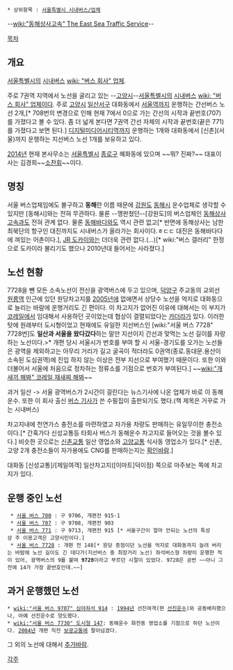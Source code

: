  * 상위항목 : [[서울특별시 시내버스/업체]]

{{{+1 東海運輸 / Donghae Traffic Service}}}
--[[wiki:"동해상사고속" The East Sea Traffic Service]]--

[[목차]]
== 개요 ==
[[서울특별시]]의 [[시내버스]] [[wiki: "버스 회사" 업체]].

주로 7권역 지역에서 노선을 굴리고 있는 --[[고양시]]--[[서울특별시]]의 [[시내버스]] [[wiki: "버스 회사" 업체]]이다. 주로 [[고양시]] [[일산서구]] 대화동에서 [[서울역]]까지 운행하는 간선버스 노선 2개,[* 708번의 변경으로 인해 현재 7에서 0으로 가는 간선의 시작과 끝번호(707)를 가졌다고 볼 수 있다. 좀 더 넓게 본다면 7권역 간선 자체의 시작과 끝번호(끝은 771)를 가졌다고 보면 된다.] [[디지털미디어시티역]]까지 운행하는 1개와 대화동에서 [신촌](서울)까지 운행하는 지선버스 노선 1개를 보유하고 있다.

[[2014년]] 현재 본사무소는 [[서울특별시]] [[종로구]] 혜화동에 있으며 ~~뭐? 진짜?~~ 대표이사는 김경희~~[[소찬휘]]~~이다.

== 명칭 ==
서울 버스업체임에도 불구하고 '''동해'''란 이름 때문에 [[강원도]] [[동해시]] 운수업체로 생각할 수 있지만 [동해시]와는 전혀 무관하다. 물론 --깽판쳤던--[강원도]의 버스업체인 [[동해상사고속]]과도 전혀 관계 없다. 물론 [[동해]]바다와도 역시 관련 없고[* 반면에 동해상사는 남한 최북단의 항구인 대진까지도 시내버스가 올라가는 회사이다.ㅎㄷㄷ 대진은 동해바다다에 껴있는 어촌이다.], [[JR 도카이]]와는 더더욱 관련 없다.(...)[* wiki:"버스 갤러리" 한정으로 도카이라 불리기도 했으나 2010년대 들어서는 사라졌다.]


== 노선 현황 ==
7728을 뺀 모든 소속노선이 전신을 광역버스에 두고 있으며, [[덕양구]] 주교동의 교외선 [[원릉역]] 인근에 있던 원당차고지를 [[2005년]]에 없애면서 상당수 노선을 억지로 대화동으로 늘리는 바람에 운행거리도 긴 편이다. 이 차고지가 없어진 이유에 대해서는 이 부지가 [[코레일]]에서 임대해서 사용하던 곳이었는데 협상이 결렬되었다는 [[카더라]]가 있다. 이러한 탓에 원래부터 도시형이었고 현재에도 유일한 지선버스인 [wiki:"서울 버스 7728" 7728번]도 '''일산과 서울을 왔다갔다'''하는 말만 지선이지 간선과 맞먹는 노선 길이를 자랑하는 노선이다.>* 개편 당시 서울시가 번호를 부여 할 시 서울-경기도를 오가는 노선들은 광역을 제외하고는 아무리 거리가 길고 굴곡이 적더라도 0권역(종로.동대문.용산이 소속된 도심권역)에 진입 하지 않는 이상은 전부 지선으로 부여했기 때문이다. 또한 이와 더불어서 서울에 처음으로 정차하는 정류소를 기점으로 번호가 부여된다.] ~~[[wiki:"개새끼 해봐" 코레일 재새찌 해봐]]~~

과거 일산 -> 서울 광역버스가 2시간이 걸린다는 뉴스기사에 나온 업체가 바로 이 동해운수. 또한 이 회사 출신 [[버스 기사]]가 쓴 수필집이 출판되기도 했다.(책 제목은 거꾸로 가는 시내버스)

차고지내에 천연가스 충전소를 마련하였고 자가용 차량도 판매하는 유일무이한 충전소이다.[* 간혹가다 신성교통등 타회사 버스가 동해운수 차고지로 들어오는 것을 볼수 있다.] 비슷한 곳으로는 [[신촌교통]] 일산 영업소와 [[고양교통]] 식사동 영업소가 있다.[* 신촌, 고양 2개 충전소들이 자가용에도 CNG를 판매하는지는 [[확인바람]].]

대화동 [신성교통]/[제일여객] 일산차고지([이마트]덕이점) 쪽으로 마주보는 쪽에 차고지가 있다.

== 운행 중인 노선 ==
  * [[서울 버스 700]] : 구 9706, 개편전 915-1
  * [[서울 버스 707]] : 구 9708, 개편전 903
  * [[서울 버스 771]] : 구 9713, 개편전 915 [* 서울구간이 얼마 안되는 노선의 특성상 주 이용고객은 고양시민이다.]
  * [[서울 버스 7728]] : 개편 전 148[* 원당 종점이던 노선을 억지로 대화동까지 늘려 버리는 바람에 노선 길이도 긴 데다가(지선버스 중 최장거리 노선) 좌석버스형 차량이 운행한 적이 있어, 광역버스의 9를 붙여 '''9728'''이라고 부르던 시절이 있었다. 9728은 공번 ~~아니 그전에 14가 가장 끝번호인데.~~]

== 과거 운행했던 노선 ==
 * [[wiki:"서울 버스 9707" 심야좌석 914]] : [[1994년]] 선진여객(현 [[선진운수]])와 공동배차했으나, 아예 선진운수로 양도했다.
 * [[wiki:"서울 버스 7730" 도시형 147]]: 동해운수 화전동 영업소를 기점으로 하던 노선이다. [[2004년]] 개편 직전 [[보광교통]]에 팔아넘겼다.
그 외의 노선에 대해서 [[추가바람]].

[[각주]]
